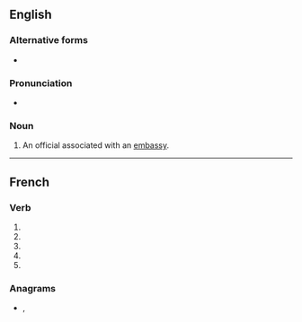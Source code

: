 {{also|attaché|Attaché}}

==English==

===Alternative forms===
* {{l|en|attaché}}

===Pronunciation===
* {{a|US}} {{IPA|/æ.tæˈʃe/|/æt.əˈʃe/|/əˈtæʃ.eɪ/|lang=en}}

===Noun===
{{en-noun}}

# An official associated with an [[embassy]].

----

==French==

===Verb===
{{fr-verb-form}}

# {{inflection of|attacher||1|s|pres|indc|lang=fr}}
# {{inflection of|attacher||3|s|pres|indc|lang=fr}}
# {{inflection of|attacher||1|s|pres|subj|lang=fr}}
# {{inflection of|attacher||3|s|pres|subj|lang=fr}}
# {{inflection of|attacher||2|s|impr|lang=fr}}

===Anagrams===
* {{l|fr|achetât}}, {{l|fr|tacheta}}